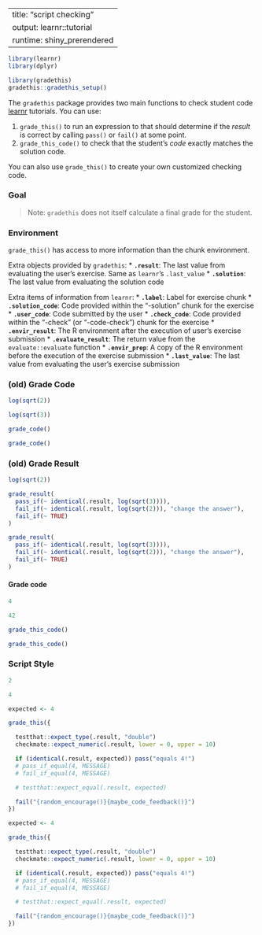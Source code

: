 
---
title: "script checking"
output: learnr::tutorial
runtime: shiny_prerendered
---

```r
library(learnr)
library(dplyr)

library(gradethis)
gradethis::gradethis_setup()
```

The `gradethis` package provides two main functions to check student code [learnr](https://rstudio.github.io/learnr/) tutorials. You can use:

1. `grade_this()` to run an expression to that should determine if the _result_ is correct by calling `pass()` or `fail()` at some point.
1. `grade_this_code()` to check that the student's _code_ exactly matches the solution code.

You can also use `grade_this()` to create your own customized checking code.

### Goal

> Note: `gradethis` does not itself calculate a final grade for the student.



### Environment

`grade_this()` has access to more information than the chunk environment.

Extra objects provided by `gradethis`:
* **`.result`**: The last value from evaluating the user's exercise. Same as `learnr`'s `.last_value`
* **`.solution`**: The last value from evaluating the solution code

Extra items of information from `learnr`:
* **`.label`**: Label for exercise chunk
* **`.solution_code`**: Code provided within the "-solution" chunk for the exercise
* **`.user_code`**: Code submitted by the user
* **`.check_code`**: Code provided within the "-check" (or "-code-check") chunk for the exercise
* **`.envir_result`**: The R environment after the execution of user's exercise submission
* **`.evaluate_result`**: The return value from the `evaluate::evaluate` function
* **`.envir_prep`**: A copy of the R environment before the execution of the exercise submission
* **`.last_value`**: The last value from evaluating the user's exercise submission


### (old) Grade Code
```r
log(sqrt(2))
```
```r
log(sqrt(3))
```
```r
grade_code()
```
```r
grade_code()
```


### (old) Grade Result
```r
log(sqrt(2))
```

```r
grade_result(
  pass_if(~ identical(.result, log(sqrt(3)))),
  fail_if(~ identical(.result, log(sqrt(2))), "change the answer"),
  fail_if(~ TRUE)
)
```
```r
grade_result(
  pass_if(~ identical(.result, log(sqrt(3)))),
  fail_if(~ identical(.result, log(sqrt(2))), "change the answer"),
  fail_if(~ TRUE)
)
```



####  Grade code

```r
4
```

```r
42
```

```r
grade_this_code()
```
```r
grade_this_code()
```


### Script Style

```r
2
```

```r
4
```

```r
expected <- 4

grade_this({

  testthat::expect_type(.result, "double")
  checkmate::expect_numeric(.result, lower = 0, upper = 10)

  if (identical(.result, expected)) pass("equals 4!")
  # pass_if_equal(4, MESSAGE)
  # fail_if_equal(4, MESSAGE)

  # testthat::expect_equal(.result, expected)

  fail("{random_encourage()}{maybe_code_feedback()}")
})
```
```r
expected <- 4

grade_this({

  testthat::expect_type(.result, "double")
  checkmate::expect_numeric(.result, lower = 0, upper = 10)

  if (identical(.result, expected)) pass("equals 4!")
  # pass_if_equal(4, MESSAGE)
  # fail_if_equal(4, MESSAGE)

  # testthat::expect_equal(.result, expected)

  fail("{random_encourage()}{maybe_code_feedback()}")
})
```
